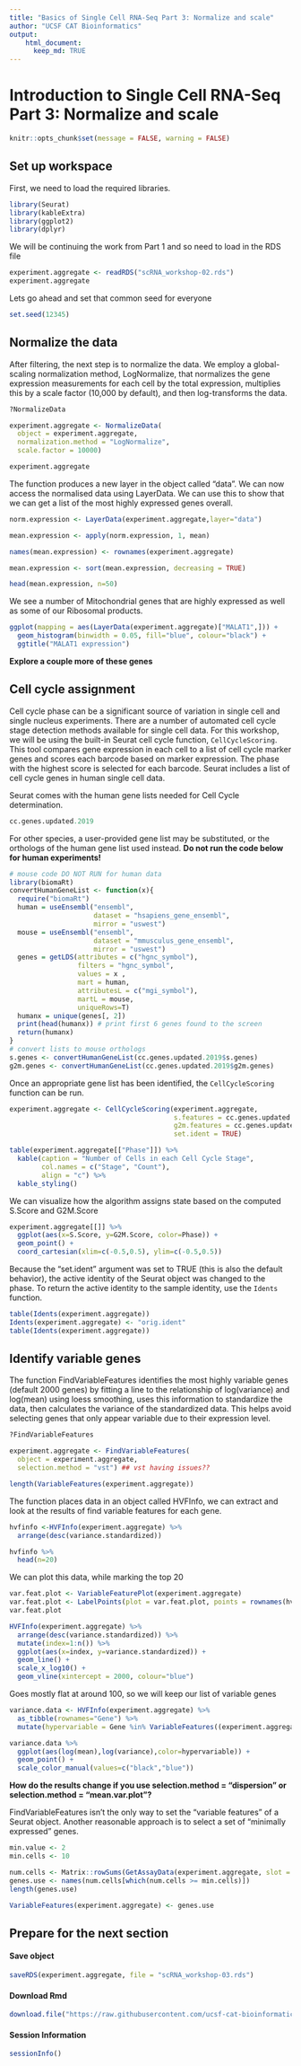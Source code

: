 ```yaml
---
title: "Basics of Single Cell RNA-Seq Part 3: Normalize and scale"
author: "UCSF CAT Bioinformatics"
output:
    html_document:
      keep_md: TRUE
---
```


# Introduction to Single Cell RNA-Seq Part 3: Normalize and scale
```r
knitr::opts_chunk$set(message = FALSE, warning = FALSE)
```

## Set up workspace
First, we need to load the required libraries.
```r
library(Seurat)
library(kableExtra)
library(ggplot2)
library(dplyr)
```

We will be continuing the work from Part 1 and so need to load in the RDS file
```r
experiment.aggregate <- readRDS("scRNA_workshop-02.rds")
experiment.aggregate
```

Lets go ahead and set that common seed for everyone
```r
set.seed(12345)
```

## Normalize the data

After filtering, the next step is to normalize the data. We employ a global-scaling normalization method, LogNormalize, that normalizes the gene expression measurements for each cell by the total expression, multiplies this by a scale factor (10,000 by default), and then log-transforms the data.

```r
?NormalizeData
```


```r
experiment.aggregate <- NormalizeData(
  object = experiment.aggregate,
  normalization.method = "LogNormalize",
  scale.factor = 10000)
```

```r
experiment.aggregate
```

The function produces a new layer in the object called "data". We can now access the normalised data using LayerData. We can use this to show that we can get a list of the most highly expressed genes overall.

```r
norm.expression <- LayerData(experiment.aggregate,layer="data")

mean.expression <- apply(norm.expression, 1, mean)

names(mean.expression) <- rownames(experiment.aggregate)

mean.expression <- sort(mean.expression, decreasing = TRUE)

head(mean.expression, n=50)
```

We see a number of Mitochondrial genes that are highly expressed as well as some of our Ribosomal products.

```r
ggplot(mapping = aes(LayerData(experiment.aggregate)["MALAT1",])) + 
  geom_histogram(binwidth = 0.05, fill="blue", colour="black") + 
  ggtitle("MALAT1 expression")
```
**Explore a couple more of these genes**

## Cell cycle assignment
Cell cycle phase can be a significant source of variation in single cell and single nucleus experiments. There are a number of automated cell cycle stage detection methods available for single cell data. For this workshop, we will be using the built-in Seurat cell cycle function, `CellCycleScoring`. This tool compares gene expression in each cell to a list of cell cycle marker genes and scores each barcode based on marker expression. The phase with the highest score is selected for each barcode. Seurat includes a list of cell cycle genes in human single cell data.

Seurat comes with the human gene lists needed for Cell Cycle determination.

```r
cc.genes.updated.2019
```

For other species, a user-provided gene list may be substituted, or the orthologs of the human gene list used instead.
**Do not run the code below for human experiments!**

```r
# mouse code DO NOT RUN for human data
library(biomaRt)
convertHumanGeneList <- function(x){
  require("biomaRt")
  human = useEnsembl("ensembl",
                     dataset = "hsapiens_gene_ensembl",
                     mirror = "uswest")
  mouse = useEnsembl("ensembl",
                     dataset = "mmusculus_gene_ensembl",
                     mirror = "uswest")
  genes = getLDS(attributes = c("hgnc_symbol"),
                 filters = "hgnc_symbol",
                 values = x ,
                 mart = human,
                 attributesL = c("mgi_symbol"),
                 martL = mouse,
                 uniqueRows=T)
  humanx = unique(genes[, 2])
  print(head(humanx)) # print first 6 genes found to the screen
  return(humanx)
}
# convert lists to mouse orthologs
s.genes <- convertHumanGeneList(cc.genes.updated.2019$s.genes)
g2m.genes <- convertHumanGeneList(cc.genes.updated.2019$g2m.genes)
```

Once an appropriate gene list has been identified, the `CellCycleScoring` function can be run.
```r
experiment.aggregate <- CellCycleScoring(experiment.aggregate,
                                         s.features = cc.genes.updated.2019$s.genes,
                                         g2m.features = cc.genes.updated.2019$g2m.genes,
                                         set.ident = TRUE)

table(experiment.aggregate[["Phase"]]) %>%
  kable(caption = "Number of Cells in each Cell Cycle Stage",
        col.names = c("Stage", "Count"),
        align = "c") %>%
  kable_styling()
```

We can visualize how the algorithm assigns state based on the computed S.Score and G2M.Score

```r
experiment.aggregate[[]] %>%
  ggplot(aes(x=S.Score, y=G2M.Score, color=Phase)) + 
  geom_point() +
  coord_cartesian(xlim=c(-0.5,0.5), ylim=c(-0.5,0.5))
```

Because the "set.ident" argument was set to TRUE (this is also the default behavior), the active identity of the Seurat object was changed to the phase. To return the active identity to the sample identity, use the `Idents` function.

```r
table(Idents(experiment.aggregate))
Idents(experiment.aggregate) <- "orig.ident"
table(Idents(experiment.aggregate))
```

## Identify variable genes

The function FindVariableFeatures identifies the most highly variable genes (default 2000 genes) by fitting a line to the relationship of log(variance) and log(mean) using loess smoothing, uses this information to standardize the data, then calculates the variance of the standardized data.  This helps avoid selecting genes that only appear variable due to their expression level.

```r
?FindVariableFeatures
```


```r
experiment.aggregate <- FindVariableFeatures(
  object = experiment.aggregate,
  selection.method = "vst") ## vst having issues??

length(VariableFeatures(experiment.aggregate))
```
The function places data in an object called HVFInfo, we can extract and look at the results of find variable features for each gene.

```r
hvfinfo <-HVFInfo(experiment.aggregate) %>%
  arrange(desc(variance.standardized))

hvfinfo %>%
  head(n=20)
```

We can plot this data, while marking the top 20

```r
var.feat.plot <- VariableFeaturePlot(experiment.aggregate)
var.feat.plot <- LabelPoints(plot = var.feat.plot, points = rownames(hvfinfo)[1:20], repel = TRUE)
var.feat.plot
```

```r
HVFInfo(experiment.aggregate) %>%
  arrange(desc(variance.standardized)) %>%
  mutate(index=1:n()) %>%
  ggplot(aes(x=index, y=variance.standardized)) +
  geom_line() +
  scale_x_log10() +
  geom_vline(xintercept = 2000, colour="blue")
```

Goes mostly flat at around 100, so we will keep our list of variable genes

```r
variance.data <- HVFInfo(experiment.aggregate) %>%
  as_tibble(rownames="Gene") %>%
  mutate(hypervariable = Gene %in% VariableFeatures((experiment.aggregate)))

variance.data %>% 
  ggplot(aes(log(mean),log(variance),color=hypervariable)) + 
  geom_point() + 
  scale_color_manual(values=c("black","blue"))  
```


**How do the results change if you use selection.method = "dispersion" or selection.method = "mean.var.plot"?**

FindVariableFeatures isn't the only way to set the "variable features" of a Seurat object. Another reasonable approach is to select a set of "minimally expressed" genes.
```r
min.value <- 2
min.cells <- 10

num.cells <- Matrix::rowSums(GetAssayData(experiment.aggregate, slot = "count") > min.value)
genes.use <- names(num.cells[which(num.cells >= min.cells)])
length(genes.use)

VariableFeatures(experiment.aggregate) <- genes.use
```

## Prepare for the next section

#### Save object
```r
saveRDS(experiment.aggregate, file = "scRNA_workshop-03.rds")
```

#### Download Rmd
```r
download.file("https://raw.githubusercontent.com/ucsf-cat-bioinformatics/2024-08-SCRNA-Seq-Analysis/main/data_analysis/04-dimensionality_reduction.Rmd", "04-dimensionality_reduction.Rmd")
```

#### Session Information
```r
sessionInfo()
```
